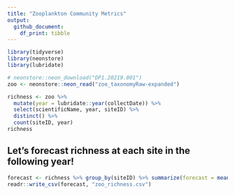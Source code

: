 ```yaml
---
title: "Zooplankton Community Metrics"
output: 
  github_document:
    df_print: tibble
---
```


```r
library(tidyverse)
library(neonstore)
library(lubridate)
```


```r
# neonstore::neon_download("DP1.20219.001")
zoo <- neonstore::neon_read("zoo_taxonomyRaw-expanded")
```


```r
richness <- zoo %>%
  mutate(year = lubridate::year(collectDate)) %>%
  select(scientificName, year, siteID) %>% 
  distinct() %>%
  count(siteID, year)
richness
```


## Let's forecast richness at each site in the following year!

```r
forecast <- richness %>% group_by(siteID) %>% summarize(forecast = mean(n), sd = sd(n))
readr::write_csv(forecast, "zoo_richness.csv")
```


